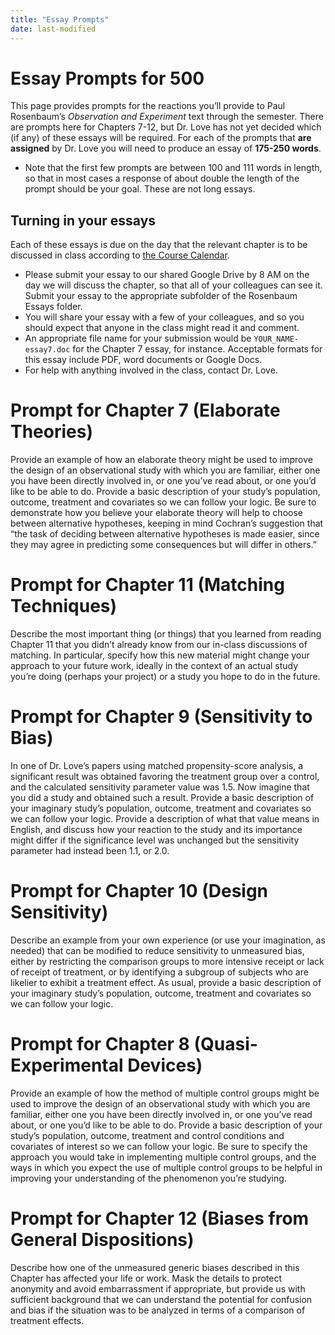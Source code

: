 ```yaml
---
title: "Essay Prompts"
date: last-modified
---
```


# Essay Prompts for 500

This page provides prompts for the reactions you'll provide to Paul Rosenbaum's *Observation and Experiment* text through the semester. There are prompts here for Chapters 7-12, but Dr. Love has not yet decided which (if any) of these essays will be required. For each of the prompts that **are assigned** by Dr. Love you will need to produce an essay of **175-250 words**.

- Note that the first few prompts are between 100 and 111 words in length, so that in most cases a response of about double the length of the prompt should be your goal. These are not long essays.

## Turning in your essays

Each of these essays is due on the day that the relevant chapter is to be discussed in class according to [the Course Calendar](calendar.qmd).

- Please submit your essay to our shared Google Drive by 8 AM on the day we will discuss the chapter, so that all of your colleagues can see it. Submit your essay to the appropriate subfolder of the Rosenbaum Essays folder. 
- You will share your essay with a few of your colleagues, and so you should expect that anyone in the class might read it and comment.
- An appropriate file name for your submission would be `YOUR_NAME-essay7.doc` for the Chapter 7 essay, for instance. Acceptable formats for this essay include PDF, word documents or Google Docs.
- For help with anything involved in the class, contact Dr. Love.

# Prompt for Chapter 7 (Elaborate Theories)

Provide an example of how an elaborate theory might be used to improve the design of an observational study with which you are familiar, either one you have been directly involved in, or one you've read about, or one you'd like to be able to do. Provide a basic description of your study's population, outcome, treatment and covariates so we can follow your logic. Be sure to demonstrate how you believe your elaborate theory will help to choose between alternative hypotheses, keeping in mind Cochran's suggestion that "the task of deciding between alternative hypotheses is made easier, since they may agree in predicting some consequences but will differ in others."

# Prompt for Chapter 11 (Matching Techniques)

Describe the most important thing (or things) that you learned from reading Chapter 11 that you didn't already know from our in-class discussions of matching. In particular, specify how this new material might change your approach to your future work, ideally in the context of an actual study you're doing (perhaps your project) or a study you hope to do in the future.

# Prompt for Chapter 9 (Sensitivity to Bias)

In one of Dr. Love's papers using matched propensity-score analysis, a significant result was obtained favoring the treatment group over a control, and the calculated sensitivity parameter value was 1.5. Now imagine that you did a study and obtained such a result. Provide a basic description of your imaginary study's population, outcome, treatment and covariates so we can follow your logic. Provide a description of what that value means in English, and discuss how your reaction to the study and its importance might differ if the significance level was unchanged but the sensitivity parameter had instead been 1.1, or 2.0.

# Prompt for Chapter 10 (Design Sensitivity)

Describe an example from your own experience (or use your imagination, as needed) that can be modified to reduce sensitivity to unmeasured bias, either by restricting the comparison groups to more intensive receipt or lack of receipt of treatment, or by identifying a subgroup of subjects who are likelier to exhibit a treatment effect. As usual, provide a basic description of your imaginary study's population, outcome, treatment and covariates so we can follow your logic.

# Prompt for Chapter 8 (Quasi-Experimental Devices)

Provide an example of how the method of multiple control groups might be used to improve the design of an observational study with which you are familiar, either one you have been directly involved in, or one you've read about, or one you'd like to be able to do. Provide a basic description of your study's population, outcome, treatment and control conditions and covariates of interest so we can follow your logic. Be sure to specify the approach you would take in implementing multiple control groups, and the ways in which you expect the use of multiple control groups to be helpful in improving your understanding of the phenomenon you're studying. 

# Prompt for Chapter 12 (Biases from General Dispositions)

Describe how one of the unmeasured generic biases described in this Chapter has affected your life or work. Mask the details to protect anonymity and avoid embarrassment if appropriate, but provide us with sufficient background that we can understand the potential for confusion and bias if the situation was to be analyzed in terms of a comparison of treatment effects.
